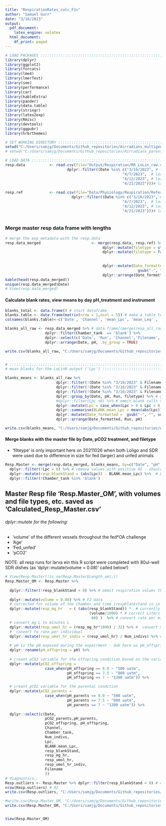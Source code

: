 ```yaml
---
title: "RespirationRates_calc_F1s"
author: "Samuel Gurr"
date: "3/16/2023"
output:
  pdf_document:
    latex_engine: xelatex
  html_document:
    df_print: paged
---
```



```r

# LOAD PACKAGES :::::::::::::::::::::::::::::::::::::::::::::::::::::::
library(dplyr)
library(ggplot2)
library(forcats)
library(lme4)
library(lmerTest)
library(see)
library(performance)
library(car)
library(kableExtra)
library(pander)
library(data.table)
library(stringr)
library(latex2exp)
library(Rmisc)
library(devtools)
library(ggpubr)
library(hrbrthemes)

# SET WORKING DIRECTORY :::::::::::::::::::::::::::::::::::::::::::::::
setwd("C:/Users/samjg/Documents/Github_repositories/Airradians_multigen_OA/RAnalysis") # personal computer
# setwd("C:/Users/samjg/Documents/Github_repositories/Airradians_parentXoffspring_OA/RAnalysis") # Work computer

# LOAD DATA :::::::::::::::::::::::::::::::::::::::::::::::::::::::::::
resp.data           <- read.csv(file="Output/Respiration/RR_LoLin_raw.csv", header=T) %>% 
                            dplyr::filter((Date %in% c("3/16/2023", # larvae from full reciprocal trial with F2s
                                                     "4/7/2023",  # larvae from full reciprocal trial with F3s
                                                     "4/12/2023", # larvae from full reciprocal trial with F3s 
                                                     "4/21/2023")))# larvae from full reciprocal trial with F3s 
                          
resp.ref            <- read.csv(file="Data/Physiology/Respiration/Reference_resp_ID.csv", header=T) %>% 
                              dplyr::filter((Date %in% c("3/16/2023", # larvae from full reciprocal trial with F2s
                                                     "4/7/2023",  # larvae from full reciprocal trial with F3s
                                                     "4/12/2023", # larvae from full reciprocal trial with F3s 
                                                     "4/21/2023")))# larvae from full reciprocal trial with F3s 
                          

```


### Merge master resp data frame with lengths

```r

# merge the exp_metadata with the resp.data
resp.data_merged                       <- merge(resp.data, resp.ref) %>% 
                                            dplyr::mutate(filetype = str_sub(Filename, -3,-1)) %>% 
                                            dplyr::mutate(filetype = factor(ifelse(filetype == "csv", 
                                                                                   "SDR_data", 
                                                                                   "LoLigo_data"))) %>% 
                                            dplyr::mutate(Date_formatted =  
                                                            gsub("-", "", substr( (strptime(Date, "%m/%d/%Y")), 1,10)) ) %>% 
                                            dplyr::arrange(Date_formatted,Run, Channel, .by_group = TRUE)
kable(head(resp.data_merged))
unique(resp.data_merged$Date)
# View(resp.data_merged)
```


#### Calculate blank rates, view means by day pH_treatment and instrument

```r

blanks_total <- data.frame() # start dataframe 
blanks.table <- data.frame(matrix(nrow = 1,ncol = 5)) # make a table template
colnames(blanks.table)<-c('Date', 'Channel', 'mean_Lpc', 'mean_Leq' , 'mean_Lz') # names for comuns in the for loop

blanks_all_raw <- resp.data_merged %>% # data.frame((merge(resp_all_raw, resp.ref)) %>%
                  dplyr::filter(Chamber_tank  == 'blank') %>% 
                  dplyr::select(c('Date', 'Run', 'Channel','Filename', 'pH', 'pH','Lpc', 'Leq', 'Lz','filetype')) %>%
                  dplyr::arrange(Date, pH, .by_group = TRUE)

write.csv(blanks_all_raw, "C:/Users/samjg/Documents/Github_repositories/Airradians_multigen_OA/RAnalysis/Output/Respiration/RR_blanks_raw_larvae.csv")


# ::::::::::::::::::::::::::::::::::::::::::::::::::::::::::::::::::::::::::::::::::::::::::::::::::::::::
# mean blanks for the LoLinR output ('Lpc') ::::::::::::::::::::::::::::::::::::::::::::::::::::::::::::::

blanks_means <- blanks_all_raw %>% 
                       dplyr::filter(!(Date %in% "3/16/2023" & Filename == 'SDR_799_resp_Plate1.csv' & Channel %in% c('B3', 'D3', 'D4'))) %>% 
                       dplyr::filter(!(Date %in% "3/16/2023" & Filename == 'SDR_873_resp_Plate2.csv' & Channel %in% ('C5'))) %>% 
                       dplyr::filter(!(Date %in% "3/16/2023" & Filename == 'SDR_979_resp_Plate3.csv' & Channel %in% c('D1', 'D4', 'D5'))) %>% 
                       dplyr::group_by(Date, pH, Run, filetype) %>% # grouped by date, pH, and instrument - similar among Run
                       #dplyr::filter(Lpc <0) %>% # ommit blank calls that d/n represent oxygen consumption
                       dplyr::mutate(Lpc = case_when(Lpc > 0 & Lpc < 0.005 ~ 0,TRUE ~ Lpc)) %>% #  when LPC is positive but veery close to zero - assign as zero
                       dplyr::summarise(BLANK.mean_Lpc = mean(abs(Lpc)), n = n()) %>% 
                       dplyr::mutate(Date_formatted =  gsub("-", "", substr( (strptime(Date, "%m/%d/%Y")), 1,10)) ) %>% 
                       dplyr::arrange(Date_formatted, Run, pH)

write.csv(blanks_means, "C:/Users/samjg/Documents/Github_repositories/Airradians_multigen_OA/RAnalysis/Output/Respiration/RR_blanks_means_larvae.csv")


```


#### Merge blanks with the master file by Date, pCO2 treatment, and filetype

* 'filteype' is only important here on 20211026 when both Loligo and SDR were used due to difference in size for fed (larger) and unfed animals 

```r

Resp.Master <- merge(resp.data_merged, blanks_means, by=c("Date", "pH", "Run", "filetype")) %>% # NOTE: this repeats for every distinct length value
  dplyr::filter(!Lpc > 0) %>% # remove values with positive O2 - should be none here, double check by removing the '!' and run partial pipeline (found 9/14/2021	pH 8	LoLigo_data	CH1)
  dplyr::mutate(resp_blankStand = (abs(Lpc)) - BLANK.mean_Lpc) %>%  # Lpc =  Lolin calculated resp (used for SMR actual rates), raw value is negative, take the absolute value and subtract from the mean blank Lpc (already abs value)
  dplyr::filter(!Chamber_tank %in% 'blank')
```


## Master Resp file 'Resp.Master_OM', with volumes and file types, etc. saved as 'Calculated_Resp_Master.csv'

######  dplyr::mutate for the following:

* 'volume' of the different vessels throughout the fed*OA challenge
* 'Age'
* 'Fed_unfed'
* 'pCO2'

NOTE: all resp runs for larva ein this R script were completed with 80ul-well SDR dishes (as 'dplyr::mutate(volume = 0.08)' called below!)
```r
# View(Resp.Master[!is.na(Resp.Master$Length_um),])
Resp.Master_OM <- Resp.Master %>% 
  
  dplyr::filter(!resp_blankStand < 0) %>% # ommit respiration values that are positive  
  
  dplyr::mutate(volume = 0.08) %>% # F2 data
  # corrected for volume of the chamber and time (respblankstand is in minutes!)
  dplyr::mutate(resp_mg_hr   = ( (abs(resp_blankStand)) *  # currently as just mg O2 per minute - DOUBLE CHECK
                                      (volume/1000) * # correct Liters - mg per L per min
                                       60) )  %>% # convert rate per minutes to rate per hour
  # convert mg L to minutes L
  dplyr::mutate(resp_umol_hr = (resp_mg_hr*1000) / 32) %>% #  convert mg L per hr to umol L hr- first by mg to ug (mg*1000 = ug) and then ug to umol (1 umol = 32 ug -  ug O2 div 32 ug/umol)                                
  #  convert to rate per individual
  dplyr::mutate(resp_umol_hr_indiv = (resp_umol_hr) / Num_indivs) %>% #  convert mg L per hr to umol L hr- first by mg to ug (mg*1000 = ug) and then ug to umol (1 umol = 32 ug -  ug O2 div 32 ug/umol)     
  
  # pH is the pH exposed during the expeirment - dub here as pH_offspring 
  dplyr::rename(pH_offspring = pH) %>% 
  
  # creant pCO2 variable for the offspring condition based on the variable pH_offspring
  dplyr::mutate(pCO2_offspring = 
                  case_when(pH_offspring == 8.0 ~ "500 uatm", 
                            pH_offspring == 7.5 ~ "800 uatm",
                            pH_offspring == 7 ~ "1200 uatm")) %>% 

  # creant pCO2 variable for the parental condition
  dplyr::mutate(pCO2_parents = 
                  case_when(pH_parents == 8.0 ~ "500 uatm", 
                            pH_parents == 7.5 ~ "800 uatm",
                            pH_parents == 7 ~ "1200 uatm")) %>% 
  
  dplyr::select(c(Date,
                  pCO2_parents,pH_parents,
                  pCO2_offspring, pH_offspring,
                  Channel,
                  Chamber_tank,
                  Num_indivs,
                  Lpc,
                  BLANK.mean_Lpc,
                  resp_blankStand,
                  resp_mg_hr,
                  resp_umol_hr,
                  resp_umol_hr_indiv,
                  Filename
                  ))
# diagnostics..
Resp.outliers <- Resp.Master %>% dplyr::filter(resp_blankStand < 0) # call negatives - 92
nrow(Resp.outliers) # 92
write.csv(Resp.outliers, "C:/Users/samjg/Documents/Github_repositories/Airradians_multigen_OA/RAnalysis/Output/Respiration/RR_bad_data_larvae.csv")

```


```r

#write.csv(Resp.Master_OM, "C:/Users/samjg/Documents/Github_repositories/Airradians_OA/RAnalysis/Output/Respiration/Calculated_Resp_Master.csv")
write.csv(Resp.Master_OM, "C:/Users/samjg/Documents/Github_repositories/Airradians_multigen_OA/RAnalysis/Output/Respiration/RR_calc_raw_larvae.csv")


View(Resp.Master_OM)
```

